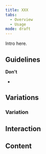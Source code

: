 ```yaml
---
title: XXX
tabs:
  - Overview
  - Usage
mode: draft
---
```


Intro here.

<!--One to two sentences as an introduction to the component-->

## Guidelines

<!--List how to use it, sizes, widths, grid interactions, colour allowances -->

**Don't**

<!--Bullet point list if needed -->

-

## Variations

<!--One ### heading per frame in Figma, explaining each component in that frame. One 'content' section per variation if needed -->

<FigmaImage url="" alt="" />

### Variation

## Interaction

## Content
